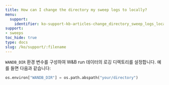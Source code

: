 ```yaml
---
title: How can I change the directory my sweep logs to locally?
menu:
  support:
    identifier: ko-support-kb-articles-change_directory_sweep_logs_locally
support:
- sweeps
toc_hide: true
type: docs
slug: /ko/support/:filename
---
```


`WANDB_DIR` 환경 변수를 구성하여 W&B run 데이터의 로깅 디렉토리를 설정합니다. 예를 들면 다음과 같습니다:

```python
os.environ["WANDB_DIR"] = os.path.abspath("your/directory")
```
